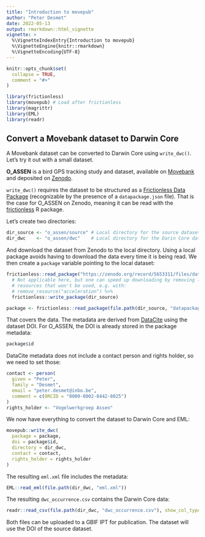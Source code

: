 ```yaml
---
title: "Introduction to movepub"
author: "Peter Desmet"
date: 2022-05-13
output: rmarkdown::html_vignette
vignette: >
  %\VignetteIndexEntry{Introduction to movepub}
  %\VignetteEngine{knitr::rmarkdown}
  %\VignetteEncoding{UTF-8}
---
```


```r
knitr::opts_chunk$set(
  collapse = TRUE,
  comment = "#>"
)
```

```r
library(frictionless)
library(movepub) # Load after frictionless
library(magrittr)
library(EML)
library(readr)
```

## Convert a Movebank dataset to Darwin Core

A Movebank dataset can be converted to Darwin Core using `write_dwc()`. Let's try it out with a small dataset.

**O_ASSEN** is a bird GPS tracking study and dataset, available on [Movebank](https://www.movebank.org/cms/webapp?gwt_fragment=page=studies,path=study1605797471) and deposited on [Zenodo](https://doi.org/10.5281/zenodo.5653311).

`write_dwc()` requires the dataset to be structured as a [Frictionless Data Package](https://specs.frictionlessdata.io/data-package/) (recognizable by the presence of a `datapackage.json` file). That is the case for O_ASSEN on Zenodo, meaning it can be read with the [frictionless](https://frictionlessdata.github.io/frictionless-r/) R package.

Let's create two directories:

```r
dir_source <- "o_assen/source" # Local directory for the source dataset
dir_dwc    <- "o_assen/dwc"    # Local directory for the Darin Core dataset
```

And download the dataset from Zenodo to the local directory. Using a local package avoids having to download the data every time it is being read. We then create a `package` variable pointing to the local dataset:

```r
frictionless::read_package("https://zenodo.org/record/5653311/files/datapackage.json") %>%
  # Not applicable here, but one can speed up downloading by removing large
  # resources that won't be used, e.g. with:
  # remove_resource("acceleration") %>%
  frictionless::write_package(dir_source)

package <- frictionless::read_package(file.path(dir_source, "datapackage.json"))
```

That covers the data. The metadata are derived from [DataCite](https://api.datacite.org/dois/10.5281/zenodo.5879096) using the dataset DOI. For O_ASSEN, the DOI is already stored in the package metadata:

```r
package$id
```

DataCite metadata does not include a contact person and rights holder, so we need to set those:

```r
contact <- person(
  given = "Peter",
  family = "Desmet",
  email = "peter.desmet@inbo.be",
  comment = c(ORCID = "0000-0002-8442-8025")
)
rights_holder <- "Vogelwerkgroep Assen"
```

We now have everything to convert the dataset to Darwin Core and EML:

```r
movepub::write_dwc(
  package = package,
  doi = package$id,
  directory = dir_dwc,
  contact = contact,
  rights_holder = rights_holder
)
```

The resulting `eml.xml` file includes the metadata:

```r
EML::read_eml(file.path(dir_dwc, "eml.xml"))
```

The resulting `dwc_occurrence.csv` contains the Darwin Core data:

```r
readr::read_csv(file.path(dir_dwc, "dwc_occurrence.csv"), show_col_types = FALSE)
```

Both files can be uploaded to a GBIF IPT for publication. The dataset will use the DOI of the source dataset.

